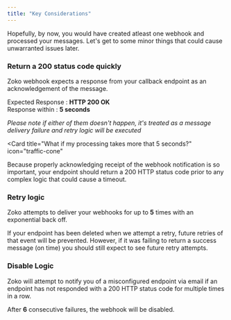 ```yaml
---
title: "Key Considerations"
---
```


Hopefully, by now, you would have created atleast one webhook and processed your messages. Let's get to some minor things that could cause unwarranted issues later.

### Return a 200 status code quickly

Zoko webhook expects a response from your callback endpoint as an acknowledgement of the message.

Expected Response : **HTTP 200 OK**  
Response within : **5 seconds**

_Please note if either of them doesn't happen, it's treated as a message delivery failure and retry logic will be executed_

<Card
  title="What if my processing takes more that 5 seconds?"
  icon="traffic-cone"
>
  Because properly acknowledging receipt of the webhook notification is so
  important, your endpoint should return a 200 HTTP status code prior to any
  complex logic that could cause a timeout.
</Card>

### Retry logic

Zoko attempts to deliver your webhooks for up to **5** times with an exponential back off.

If your endpoint has been deleted when we attempt a retry, future retries of that event will be prevented. However, if it was failing to return a success message (on time) you should still expect to see future retry attempts.

### Disable Logic

Zoko will attempt to notify you of a misconfigured endpoint via email if an endpoint has not responded with a 200 HTTP status code for multiple times in a row.

After **6** consecutive failures, the webhook will be disabled.
